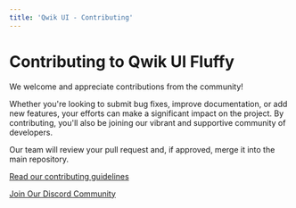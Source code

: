 ```yaml
---
title: 'Qwik UI - Contributing'
---
```


# Contributing to Qwik UI Fluffy

We welcome and appreciate contributions from the community! 

Whether you're looking to submit bug fixes, improve documentation, or add new features, your efforts can
make a significant impact on the project. By contributing, you'll also be joining
our vibrant and supportive community of developers.

Our team will review your pull request and, if approved, merge it into the main repository.


[Read our contributing guidelines](https://github.com/qwikifiers/qwik-ui/blob/main/CONTRIBUTING.md)

[Join Our Discord Community](https://discord.gg/PVWUUejrez)

